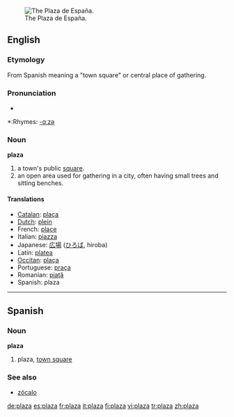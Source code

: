[[Image:Plaza de España.jpg|thumb|right|The Plaza de España.]]
==English==
=== Etymology ===
From Spanish meaning a "town square" or central place of gathering.

===Pronunciation===
*{{audio|en-us-plaza.ogg|Audio (US)}}

*:Rhymes: [[Rhymes:English:-ɑːzə|-ɑːzə]]

===Noun===
'''plaza'''

#a town's public [[square]].
#an open area used for gathering in a city, often having small trees and sitting benches.

==== Translations ====
*[[Catalan]]: [[plaça]]
*[[Dutch]]:  [[plein]] {{n}}
*French: [[place]]
*Italian: [[piazza]]
*Japanese: [[広場]] ([[ひろば]], hiroba)
*Latin: [[platea]]
*[[Occitan]]: [[plaça]]
*Portuguese: [[praça]]
*Romanian: [[piaţă]]
*Spanish: plaza

----

==Spanish==
===Noun===
'''plaza'''

# plaza, [[town square]]

===See also===
*[[zócalo]]

[[de:plaza]]
[[es:plaza]]
[[fr:plaza]]
[[it:plaza]]
[[fi:plaza]]
[[vi:plaza]]
[[tr:plaza]]
[[zh:plaza]]